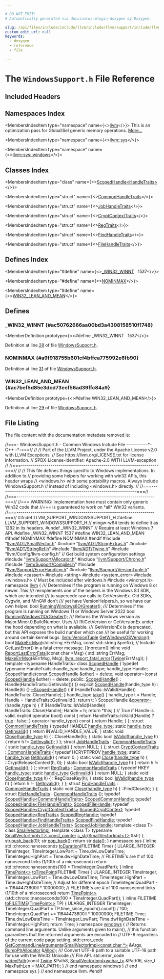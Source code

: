 ```yaml
---

# DO NOT EDIT!
# Automatically generated via docusaurus-plugin-doxygen by Doxygen.

slug: /api/files/include/include/llvm/include/llvm/support/include/llvm/support/windows/windowssupport-h
custom_edit_url: null
keywords:
  - doxygen
  - reference
  - file

---
```





# The `WindowsSupport.h` File Reference

<DoxygenPage pluginConfig={pluginConfig}>



## Included Headers

<IncludesList>
<IncludesListItem
  filePath="llvm/ADT/SmallVector.h"
  permalink="/docs/api/files/include/include/llvm/include/llvm/adt/smallvector-h"
  isLocal="true" />
<IncludesListItem
  filePath="llvm/ADT/StringExtras.h"
  permalink="/docs/api/files/include/include/llvm/include/llvm/adt/stringextras-h"
  isLocal="true" />
<IncludesListItem
  filePath="llvm/ADT/StringRef.h"
  permalink="/docs/api/files/include/include/llvm/include/llvm/adt/stringref-h"
  isLocal="true" />
<IncludesListItem
  filePath="llvm/ADT/Twine.h"
  permalink="/docs/api/files/include/include/llvm/include/llvm/adt/twine-h"
  isLocal="true" />
<IncludesListItem
  filePath="llvm/Config/llvm-config.h"
  permalink=""
  isLocal="true" />
<IncludesListItem
  filePath="llvm/Support/Allocator.h"
  permalink="/docs/api/files/include/include/llvm/include/llvm/support/allocator-h"
  isLocal="true" />
<IncludesListItem
  filePath="llvm/Support/Chrono.h"
  permalink="/docs/api/files/include/include/llvm/include/llvm/support/chrono-h"
  isLocal="true" />
<IncludesListItem
  filePath="llvm/Support/Compiler.h"
  permalink="/docs/api/files/include/include/llvm/include/llvm/support/compiler-h"
  isLocal="true" />
<IncludesListItem
  filePath="llvm/Support/ErrorHandling.h"
  permalink="/docs/api/files/include/include/llvm/include/llvm/support/errorhandling-h"
  isLocal="true" />
<IncludesListItem
  filePath="llvm/Support/VersionTuple.h"
  permalink="/docs/api/files/include/include/llvm/include/llvm/support/versiontuple-h"
  isLocal="true" />
<IncludesListItem
  filePath="cassert"
  permalink=""
  isLocal="false" />
<IncludesListItem
  filePath="string"
  permalink=""
  isLocal="false" />
<IncludesListItem
  filePath="system_error"
  permalink=""
  isLocal="false" />
<IncludesListItem
  filePath="windows.h"
  permalink=""
  isLocal="false" />
<IncludesListItem
  filePath="wincrypt.h"
  permalink=""
  isLocal="false" />
</IncludesList>

## Namespaces Index

<MembersIndex>

<MembersIndexItem
  type="namespace"
  name={<><a href="/docs/api/namespaces/llvm">llvm</a></>}>
This is an optimization pass for GlobalISel generic memory operations. <a href="/docs/api/namespaces/llvm/#details">More...</a>
</MembersIndexItem>

<MembersIndexItem
  type="namespace"
  name={<><a href="/docs/api/namespaces/llvm/sys">llvm::sys</a></>}>
</MembersIndexItem>

<MembersIndexItem
  type="namespace"
  name={<><a href="/docs/api/namespaces/llvm/sys/windows">llvm::sys::windows</a></>}>
</MembersIndexItem>

</MembersIndex>

## Classes Index

<MembersIndex>

<MembersIndexItem
  type="class"
  name={<><a href="/docs/api/classes/llvm/scopedhandle">ScopedHandle&lt;HandleTraits&gt;</a></>}>
</MembersIndexItem>

<MembersIndexItem
  type="struct"
  name={<><a href="/docs/api/structs/llvm/commonhandletraits">CommonHandleTraits</a></>}>
</MembersIndexItem>

<MembersIndexItem
  type="struct"
  name={<><a href="/docs/api/structs/llvm/jobhandletraits">JobHandleTraits</a></>}>
</MembersIndexItem>

<MembersIndexItem
  type="struct"
  name={<><a href="/docs/api/structs/llvm/cryptcontexttraits">CryptContextTraits</a></>}>
</MembersIndexItem>

<MembersIndexItem
  type="struct"
  name={<><a href="/docs/api/structs/llvm/regtraits">RegTraits</a></>}>
</MembersIndexItem>

<MembersIndexItem
  type="struct"
  name={<><a href="/docs/api/structs/llvm/findhandletraits">FindHandleTraits</a></>}>
</MembersIndexItem>

<MembersIndexItem
  type="struct"
  name={<><a href="/docs/api/structs/llvm/filehandletraits">FileHandleTraits</a></>}>
</MembersIndexItem>

</MembersIndex>

## Defines Index

<MembersIndex>

<MembersIndexItem
  type="#define"
  name={<><a href="#ac50762666aa00bd3a4308158510f1748">&#95;WIN32&#95;WINNT</a>&nbsp;&nbsp;&nbsp;1537</>}>
</MembersIndexItem>

<MembersIndexItem
  type="#define"
  name={<><a href="#a9f918755b601cf4bffca775992e6fb90">NOMINMAX</a></>}>
</MembersIndexItem>

<MembersIndexItem
  type="#define"
  name={<><a href="#ac7bef5d85e3dcd73eef56ad39ffc84a9">WIN32&#95;LEAN&#95;AND&#95;MEAN</a></>}>
</MembersIndexItem>

</MembersIndex>


<SectionDefinition>

## Defines

### &#95;WIN32&#95;WINNT {#ac50762666aa00bd3a4308158510f1748}

<MemberDefinition
  prototype={<>#define &#95;WIN32&#95;WINNT&nbsp;&nbsp;&nbsp;1537</>}>

Definition at line <a href="#l00028">28</a> of file <a href="/docs/api/files/include/include/llvm/include/llvm/support/include/llvm/support/windows/windowssupport-h">WindowsSupport.h</a>.
</MemberDefinition>

### NOMINMAX {#a9f918755b601cf4bffca775992e6fb90}

<MemberDefinition
  prototype="#define NOMINMAX">

Definition at line <a href="#l00031">31</a> of file <a href="/docs/api/files/include/include/llvm/include/llvm/support/include/llvm/support/windows/windowssupport-h">WindowsSupport.h</a>.
</MemberDefinition>

### WIN32&#95;LEAN&#95;AND&#95;MEAN {#ac7bef5d85e3dcd73eef56ad39ffc84a9}

<MemberDefinition
  prototype={<>#define WIN32&#95;LEAN&#95;AND&#95;MEAN</>}>

Definition at line <a href="#l00029">29</a> of file <a href="/docs/api/files/include/include/llvm/include/llvm/support/include/llvm/support/windows/windowssupport-h">WindowsSupport.h</a>.
</MemberDefinition>

</SectionDefinition>

## File Listing

The file content with the documentation metadata removed is:

<ProgramListing>

<Link id="l00001" /><CodeLine lineNumber="1"><span class="doxyHighlightComment">//===- WindowsSupport.h - Common Windows Include File -----------&#42;- C++ -&#42;-===//</span></CodeLine>
<Link id="l00002" /><CodeLine lineNumber="2"><span class="doxyHighlightComment">//</span></CodeLine>
<Link id="l00003" /><CodeLine lineNumber="3"><span class="doxyHighlightComment">// Part of the LLVM Project, under the Apache License v2.0 with LLVM Exceptions.</span></CodeLine>
<Link id="l00004" /><CodeLine lineNumber="4"><span class="doxyHighlightComment">// See https://llvm.org/LICENSE.txt for license information.</span></CodeLine>
<Link id="l00005" /><CodeLine lineNumber="5"><span class="doxyHighlightComment">// SPDX-License-Identifier: Apache-2.0 WITH LLVM-exception</span></CodeLine>
<Link id="l00006" /><CodeLine lineNumber="6"><span class="doxyHighlightComment">//</span></CodeLine>
<Link id="l00007" /><CodeLine lineNumber="7"><span class="doxyHighlightComment">//===----------------------------------------------------------------------===//</span></CodeLine>
<Link id="l00008" /><CodeLine lineNumber="8"><span class="doxyHighlightComment">//</span></CodeLine>
<Link id="l00009" /><CodeLine lineNumber="9"><span class="doxyHighlightComment">// This file defines things specific to Windows implementations.  In addition to</span></CodeLine>
<Link id="l00010" /><CodeLine lineNumber="10"><span class="doxyHighlightComment">// providing some helpers for working with win32 APIs, this header wraps</span></CodeLine>
<Link id="l00011" /><CodeLine lineNumber="11"><span class="doxyHighlightComment">// &lt;windows.h&gt; with some portability macros.  Always include WindowsSupport.h</span></CodeLine>
<Link id="l00012" /><CodeLine lineNumber="12"><span class="doxyHighlightComment">// instead of including &lt;windows.h&gt; directly.</span></CodeLine>
<Link id="l00013" /><CodeLine lineNumber="13"><span class="doxyHighlightComment">//</span></CodeLine>
<Link id="l00014" /><CodeLine lineNumber="14"><span class="doxyHighlightComment">//===----------------------------------------------------------------------===//</span></CodeLine>
<Link id="l00015" /><CodeLine lineNumber="15"></CodeLine>
<Link id="l00016" /><CodeLine lineNumber="16"><span class="doxyHighlightComment">//===----------------------------------------------------------------------===//</span></CodeLine>
<Link id="l00017" /><CodeLine lineNumber="17"><span class="doxyHighlightComment">//=== WARNING: Implementation here must contain only generic Win32 code that</span></CodeLine>
<Link id="l00018" /><CodeLine lineNumber="18"><span class="doxyHighlightComment">//===          is guaranteed to work on &#42;all&#42; Win32 variants.</span></CodeLine>
<Link id="l00019" /><CodeLine lineNumber="19"><span class="doxyHighlightComment">//===----------------------------------------------------------------------===//</span></CodeLine>
<Link id="l00020" /><CodeLine lineNumber="20"></CodeLine>
<Link id="l00021" /><CodeLine lineNumber="21"><span class="doxyHighlightPreprocessor">#ifndef LLVM&#95;SUPPORT&#95;WINDOWSSUPPORT&#95;H</span></CodeLine>
<Link id="l00022" /><CodeLine lineNumber="22"><span class="doxyHighlightPreprocessor">#define LLVM&#95;SUPPORT&#95;WINDOWSSUPPORT&#95;H</span></CodeLine>
<Link id="l00023" /><CodeLine lineNumber="23"></CodeLine>
<Link id="l00024" /><CodeLine lineNumber="24"><span class="doxyHighlightComment">// mingw-w64 tends to define it as 1282 in its headers.</span></CodeLine>
<Link id="l00025" /><CodeLine lineNumber="25"><span class="doxyHighlightPreprocessor">#undef &#95;WIN32&#95;WINNT</span></CodeLine>
<Link id="l00026" /><CodeLine lineNumber="26"></CodeLine>
<Link id="l00027" /><CodeLine lineNumber="27"><span class="doxyHighlightComment">// Require at least Windows 7 API.</span></CodeLine>
<Link id="l00028" /><CodeLine lineNumber="28" lineLink="#ac50762666aa00bd3a4308158510f1748"><span class="doxyHighlightPreprocessor">#define &#95;WIN32&#95;WINNT 1537</span></CodeLine>
<Link id="l00029" /><CodeLine lineNumber="29" lineLink="#ac7bef5d85e3dcd73eef56ad39ffc84a9"><span class="doxyHighlightPreprocessor">#define WIN32&#95;LEAN&#95;AND&#95;MEAN</span></CodeLine>
<Link id="l00030" /><CodeLine lineNumber="30"><span class="doxyHighlightPreprocessor">#ifndef NOMINMAX</span></CodeLine>
<Link id="l00031" /><CodeLine lineNumber="31" lineLink="#a9f918755b601cf4bffca775992e6fb90"><span class="doxyHighlightPreprocessor">#define NOMINMAX</span></CodeLine>
<Link id="l00032" /><CodeLine lineNumber="32"><span class="doxyHighlightPreprocessor">#endif</span></CodeLine>
<Link id="l00033" /><CodeLine lineNumber="33"></CodeLine>
<Link id="l00034" /><CodeLine lineNumber="34"><span class="doxyHighlightPreprocessor">#include &quot;<a href="/docs/api/files/include/include/llvm/include/llvm/adt/smallvector-h">llvm/ADT/SmallVector.h</a>&quot;</span></CodeLine>
<Link id="l00035" /><CodeLine lineNumber="35"><span class="doxyHighlightPreprocessor">#include &quot;<a href="/docs/api/files/include/include/llvm/include/llvm/adt/stringextras-h">llvm/ADT/StringExtras.h</a>&quot;</span></CodeLine>
<Link id="l00036" /><CodeLine lineNumber="36"><span class="doxyHighlightPreprocessor">#include &quot;<a href="/docs/api/files/include/include/llvm/include/llvm/adt/stringref-h">llvm/ADT/StringRef.h</a>&quot;</span></CodeLine>
<Link id="l00037" /><CodeLine lineNumber="37"><span class="doxyHighlightPreprocessor">#include &quot;<a href="/docs/api/files/include/include/llvm/include/llvm/adt/twine-h">llvm/ADT/Twine.h</a>&quot;</span></CodeLine>
<Link id="l00038" /><CodeLine lineNumber="38"><span class="doxyHighlightPreprocessor">#include &quot;llvm/Config/llvm-config.h&quot;</span><span class="doxyHighlight"> </span><span class="doxyHighlightComment">// Get build system configuration settings</span></CodeLine>
<Link id="l00039" /><CodeLine lineNumber="39"><span class="doxyHighlightPreprocessor">#include &quot;<a href="/docs/api/files/include/include/llvm/include/llvm/support/allocator-h">llvm/Support/Allocator.h</a>&quot;</span></CodeLine>
<Link id="l00040" /><CodeLine lineNumber="40"><span class="doxyHighlightPreprocessor">#include &quot;<a href="/docs/api/files/include/include/llvm/include/llvm/support/chrono-h">llvm/Support/Chrono.h</a>&quot;</span></CodeLine>
<Link id="l00041" /><CodeLine lineNumber="41"><span class="doxyHighlightPreprocessor">#include &quot;<a href="/docs/api/files/include/include/llvm/include/llvm/support/compiler-h">llvm/Support/Compiler.h</a>&quot;</span></CodeLine>
<Link id="l00042" /><CodeLine lineNumber="42"><span class="doxyHighlightPreprocessor">#include &quot;<a href="/docs/api/files/include/include/llvm/include/llvm/support/errorhandling-h">llvm/Support/ErrorHandling.h</a>&quot;</span></CodeLine>
<Link id="l00043" /><CodeLine lineNumber="43"><span class="doxyHighlightPreprocessor">#include &quot;<a href="/docs/api/files/include/include/llvm/include/llvm/support/versiontuple-h">llvm/Support/VersionTuple.h</a>&quot;</span></CodeLine>
<Link id="l00044" /><CodeLine lineNumber="44"><span class="doxyHighlightPreprocessor">#include &lt;cassert&gt;</span></CodeLine>
<Link id="l00045" /><CodeLine lineNumber="45"><span class="doxyHighlightPreprocessor">#include &lt;string&gt;</span></CodeLine>
<Link id="l00046" /><CodeLine lineNumber="46"><span class="doxyHighlightPreprocessor">#include &lt;system&#95;error&gt;</span></CodeLine>
<Link id="l00047" /><CodeLine lineNumber="47"><span class="doxyHighlightPreprocessor">#include &lt;windows.h&gt;</span></CodeLine>
<Link id="l00048" /><CodeLine lineNumber="48"></CodeLine>
<Link id="l00049" /><CodeLine lineNumber="49"><span class="doxyHighlightComment">// Must be included after windows.h</span></CodeLine>
<Link id="l00050" /><CodeLine lineNumber="50"><span class="doxyHighlightPreprocessor">#include &lt;wincrypt.h&gt;</span></CodeLine>
<Link id="l00051" /><CodeLine lineNumber="51"></CodeLine>
<Link id="l00052" /><CodeLine lineNumber="52"><span class="doxyHighlightKeyword">namespace </span><span class="doxyHighlight"><a href="/docs/api/namespaces/llvm">llvm</a> &#123;</span></CodeLine>
<Link id="l00053" /><CodeLine lineNumber="53"></CodeLine>
<Link id="l00054" /><CodeLine lineNumber="54"><span class="doxyHighlightComment">/// Determines if the program is running on Windows 8 or newer. This</span></CodeLine>
<Link id="l00055" /><CodeLine lineNumber="55"><span class="doxyHighlightComment">/// reimplements one of the helpers in the Windows 8.1 SDK, which are intended</span></CodeLine>
<Link id="l00056" /><CodeLine lineNumber="56"><span class="doxyHighlightComment">/// to supercede raw calls to GetVersionEx. Old SDKs, Cygwin, and MinGW don&#39;t</span></CodeLine>
<Link id="l00057" /><CodeLine lineNumber="57"><span class="doxyHighlightComment">/// yet have VersionHelpers.h, so we have our own helper.</span></CodeLine>
<Link id="l00058" /><CodeLine lineNumber="58" lineLink="/docs/api/namespaces/llvm/#a4f3fc1a66987556fb546005b956435c4"><span class="doxyHighlightKeywordType">bool</span><span class="doxyHighlight"> <a href="/docs/api/namespaces/llvm/#a4f3fc1a66987556fb546005b956435c4">RunningWindows8OrGreater</a>();</span></CodeLine>
<Link id="l00059" /><CodeLine lineNumber="59"></CodeLine>
<Link id="l00060" /><CodeLine lineNumber="60"><span class="doxyHighlightComment">/// Determines if the program is running on Windows 11 or Windows Server 2022</span></CodeLine>
<Link id="l00061" /><CodeLine lineNumber="61" lineLink="/docs/api/namespaces/llvm/#ab3abb890c185b173d92b30cf96983dd5"><span class="doxyHighlightKeywordType">bool</span><span class="doxyHighlight"> <a href="/docs/api/namespaces/llvm/#ab3abb890c185b173d92b30cf96983dd5">RunningWindows11OrGreater</a>();</span></CodeLine>
<Link id="l00062" /><CodeLine lineNumber="62"></CodeLine>
<Link id="l00063" /><CodeLine lineNumber="63"><span class="doxyHighlightComment">/// Returns the Windows version as Major.Minor.0.BuildNumber. Uses</span></CodeLine>
<Link id="l00064" /><CodeLine lineNumber="64"><span class="doxyHighlightComment">/// RtlGetVersion or GetVersionEx under the hood depending on what is available.</span></CodeLine>
<Link id="l00065" /><CodeLine lineNumber="65"><span class="doxyHighlightComment">/// GetVersionEx is deprecated, but this API exposes the build number which can</span></CodeLine>
<Link id="l00066" /><CodeLine lineNumber="66"><span class="doxyHighlightComment">/// be useful for working around certain kernel bugs.</span></CodeLine>
<Link id="l00067" /><CodeLine lineNumber="67" lineLink="/docs/api/namespaces/llvm/#a2b4f2644b66fc279948d319c51696afd"><span class="doxyHighlight"><a href="/docs/api/classes/llvm/versiontuple">llvm::VersionTuple</a> <a href="/docs/api/namespaces/llvm/#a2b4f2644b66fc279948d319c51696afd">GetWindowsOSVersion</a>();</span></CodeLine>
<Link id="l00068" /><CodeLine lineNumber="68"></CodeLine>
<Link id="l00069" /><CodeLine lineNumber="69" lineLink="/docs/api/namespaces/llvm/#a737f46882195837060ea24b51019969d"><span class="doxyHighlightKeywordType">bool</span><span class="doxyHighlight"> <a href="/docs/api/namespaces/llvm/#a737f46882195837060ea24b51019969d">MakeErrMsg</a>(std::string &#42;ErrMsg, </span><span class="doxyHighlightKeyword">const</span><span class="doxyHighlight"> std::string &amp;prefix);</span></CodeLine>
<Link id="l00070" /><CodeLine lineNumber="70"></CodeLine>
<Link id="l00071" /><CodeLine lineNumber="71"><span class="doxyHighlightComment">// Include GetLastError() in a fatal error message.</span></CodeLine>
<Link id="l00072" /><CodeLine lineNumber="72" lineLink="/docs/api/namespaces/llvm/#a1596a52acbeafe1bba5bbef7f2c8abe3"><span class="doxyHighlight">&#91;&#91;noreturn&#93;&#93; </span><span class="doxyHighlightKeyword">inline</span><span class="doxyHighlight"> </span><span class="doxyHighlightKeywordType">void</span><span class="doxyHighlight"> <a href="/docs/api/namespaces/llvm/#a1596a52acbeafe1bba5bbef7f2c8abe3">ReportLastErrorFatal</a>(</span><span class="doxyHighlightKeyword">const</span><span class="doxyHighlight"> </span><span class="doxyHighlightKeywordType">char</span><span class="doxyHighlight"> &#42;Msg) &#123;</span></CodeLine>
<Link id="l00073" /><CodeLine lineNumber="73"><span class="doxyHighlight">  std::string ErrMsg;</span></CodeLine>
<Link id="l00074" /><CodeLine lineNumber="74"><span class="doxyHighlight">  <a href="/docs/api/namespaces/llvm/#a737f46882195837060ea24b51019969d">MakeErrMsg</a>(&amp;ErrMsg, Msg);</span></CodeLine>
<Link id="l00075" /><CodeLine lineNumber="75"><span class="doxyHighlight">  <a href="/docs/api/namespaces/llvm/#a7f2a3d4dcfee70225988aec53ff1e173">llvm::report&#95;fatal&#95;error</a>(<a href="/docs/api/classes/llvm/twine">Twine</a>(ErrMsg));</span></CodeLine>
<Link id="l00076" /><CodeLine lineNumber="76"><span class="doxyHighlight">&#125;</span></CodeLine>
<Link id="l00077" /><CodeLine lineNumber="77"></CodeLine>
<Link id="l00078" /><CodeLine lineNumber="78"><span class="doxyHighlightKeyword">template</span><span class="doxyHighlight"> &lt;</span><span class="doxyHighlightKeyword">typename</span><span class="doxyHighlight"> HandleTraits&gt;</span></CodeLine>
<Link id="l00079" /><CodeLine lineNumber="79" lineLink="/docs/api/classes/llvm/scopedhandle"><span class="doxyHighlightKeyword">class </span><span class="doxyHighlight"><a href="/docs/api/classes/llvm/scopedhandle/#a3766e9bab7c6d4010171e8ff13e4a8bb">ScopedHandle</a> &#123;</span></CodeLine>
<Link id="l00080" /><CodeLine lineNumber="80"><span class="doxyHighlight">  </span><span class="doxyHighlightKeyword">typedef</span><span class="doxyHighlight"> </span><span class="doxyHighlightKeyword">typename</span><span class="doxyHighlight"> HandleTraits::handle&#95;type handle&#95;type;</span></CodeLine>
<Link id="l00081" /><CodeLine lineNumber="81"><span class="doxyHighlight">  handle&#95;type Handle;</span></CodeLine>
<Link id="l00082" /><CodeLine lineNumber="82"></CodeLine>
<Link id="l00083" /><CodeLine lineNumber="83"><span class="doxyHighlight">  <a href="/docs/api/classes/llvm/scopedhandle/#a3766e9bab7c6d4010171e8ff13e4a8bb">ScopedHandle</a>(</span><span class="doxyHighlightKeyword">const</span><span class="doxyHighlight"> <a href="/docs/api/classes/llvm/scopedhandle/#a3766e9bab7c6d4010171e8ff13e4a8bb">ScopedHandle</a> &amp;other) = </span><span class="doxyHighlightKeyword">delete</span><span class="doxyHighlight">;</span></CodeLine>
<Link id="l00084" /><CodeLine lineNumber="84"><span class="doxyHighlight">  </span><span class="doxyHighlightKeywordType">void</span><span class="doxyHighlight"> operator=(</span><span class="doxyHighlightKeyword">const</span><span class="doxyHighlight"> <a href="/docs/api/classes/llvm/scopedhandle/#a3766e9bab7c6d4010171e8ff13e4a8bb">ScopedHandle</a> &amp;other) = </span><span class="doxyHighlightKeyword">delete</span><span class="doxyHighlight">;</span></CodeLine>
<Link id="l00085" /><CodeLine lineNumber="85"><span class="doxyHighlightKeyword">public</span><span class="doxyHighlight">:</span></CodeLine>
<Link id="l00086" /><CodeLine lineNumber="86" lineLink="/docs/api/classes/llvm/scopedhandle/#a3766e9bab7c6d4010171e8ff13e4a8bb"><span class="doxyHighlight">  <a href="/docs/api/classes/llvm/scopedhandle/#a3766e9bab7c6d4010171e8ff13e4a8bb">ScopedHandle</a>()</span></CodeLine>
<Link id="l00087" /><CodeLine lineNumber="87"><span class="doxyHighlight">    : Handle(HandleTraits::GetInvalid()) &#123;&#125;</span></CodeLine>
<Link id="l00088" /><CodeLine lineNumber="88"></CodeLine>
<Link id="l00089" /><CodeLine lineNumber="89" lineLink="/docs/api/classes/llvm/scopedhandle/#abfb3565fefed82cdf6b7e6667ddc1620"><span class="doxyHighlight">  </span><span class="doxyHighlightKeyword">explicit</span><span class="doxyHighlight"> <a href="/docs/api/classes/llvm/scopedhandle/#abfb3565fefed82cdf6b7e6667ddc1620">ScopedHandle</a>(handle&#95;type h)</span></CodeLine>
<Link id="l00090" /><CodeLine lineNumber="90"><span class="doxyHighlight">    : Handle(h) &#123;&#125;</span></CodeLine>
<Link id="l00091" /><CodeLine lineNumber="91"></CodeLine>
<Link id="l00092" /><CodeLine lineNumber="92" lineLink="/docs/api/classes/llvm/scopedhandle/#a354eb2e285858777dc4bce0698418199"><span class="doxyHighlight">  <a href="/docs/api/classes/llvm/scopedhandle/#a354eb2e285858777dc4bce0698418199">~ScopedHandle</a>() &#123;</span></CodeLine>
<Link id="l00093" /><CodeLine lineNumber="93"><span class="doxyHighlight">    </span><span class="doxyHighlightKeywordFlow">if</span><span class="doxyHighlight"> (HandleTraits::IsValid(Handle))</span></CodeLine>
<Link id="l00094" /><CodeLine lineNumber="94"><span class="doxyHighlight">      HandleTraits::Close(Handle);</span></CodeLine>
<Link id="l00095" /><CodeLine lineNumber="95"><span class="doxyHighlight">  &#125;</span></CodeLine>
<Link id="l00096" /><CodeLine lineNumber="96"></CodeLine>
<Link id="l00097" /><CodeLine lineNumber="97" lineLink="/docs/api/classes/llvm/scopedhandle/#af889b34e7fb8d2bbc4d704cb205213f2"><span class="doxyHighlight">  handle&#95;type <a href="/docs/api/classes/llvm/scopedhandle/#af889b34e7fb8d2bbc4d704cb205213f2">take</a>() &#123;</span></CodeLine>
<Link id="l00098" /><CodeLine lineNumber="98"><span class="doxyHighlight">    handle&#95;type t = Handle;</span></CodeLine>
<Link id="l00099" /><CodeLine lineNumber="99"><span class="doxyHighlight">    Handle = HandleTraits::GetInvalid();</span></CodeLine>
<Link id="l00100" /><CodeLine lineNumber="100"><span class="doxyHighlight">    </span><span class="doxyHighlightKeywordFlow">return</span><span class="doxyHighlight"> t;</span></CodeLine>
<Link id="l00101" /><CodeLine lineNumber="101"><span class="doxyHighlight">  &#125;</span></CodeLine>
<Link id="l00102" /><CodeLine lineNumber="102"></CodeLine>
<Link id="l00103" /><CodeLine lineNumber="103" lineLink="/docs/api/classes/llvm/scopedhandle/#abfbc2bd42cd295bc6eae4e3272855c1d"><span class="doxyHighlight">  ScopedHandle &amp;<a href="/docs/api/classes/llvm/scopedhandle/#abfbc2bd42cd295bc6eae4e3272855c1d">operator=</a>(handle&#95;type h) &#123;</span></CodeLine>
<Link id="l00104" /><CodeLine lineNumber="104"><span class="doxyHighlight">    </span><span class="doxyHighlightKeywordFlow">if</span><span class="doxyHighlight"> (HandleTraits::IsValid(Handle))</span></CodeLine>
<Link id="l00105" /><CodeLine lineNumber="105"><span class="doxyHighlight">      HandleTraits::Close(Handle);</span></CodeLine>
<Link id="l00106" /><CodeLine lineNumber="106"><span class="doxyHighlight">    Handle = h;</span></CodeLine>
<Link id="l00107" /><CodeLine lineNumber="107"><span class="doxyHighlight">    </span><span class="doxyHighlightKeywordFlow">return</span><span class="doxyHighlight"> &#42;</span><span class="doxyHighlightKeyword">this</span><span class="doxyHighlight">;</span></CodeLine>
<Link id="l00108" /><CodeLine lineNumber="108"><span class="doxyHighlight">  &#125;</span></CodeLine>
<Link id="l00109" /><CodeLine lineNumber="109"></CodeLine>
<Link id="l00110" /><CodeLine lineNumber="110"><span class="doxyHighlight">  </span><span class="doxyHighlightComment">// True if Handle is valid.</span></CodeLine>
<Link id="l00111" /><CodeLine lineNumber="111" lineLink="/docs/api/classes/llvm/scopedhandle/#af632db7ffc4f4fb87308982c72bfd972"><span class="doxyHighlight">  </span><span class="doxyHighlightKeyword">explicit</span><span class="doxyHighlight"> </span><span class="doxyHighlightKeyword">operator</span><span class="doxyHighlight"> bool()</span><span class="doxyHighlightKeyword"> const </span><span class="doxyHighlight">&#123;</span></CodeLine>
<Link id="l00112" /><CodeLine lineNumber="112"><span class="doxyHighlight">    </span><span class="doxyHighlightKeywordFlow">return</span><span class="doxyHighlight"> HandleTraits::IsValid(Handle) ? <a href="/docs/api/files/lib/lib/analysis/basicaliasanalysis-cpp/#af6d5cafbdfc5313e65d990120021a3ec">true</a> : </span><span class="doxyHighlightKeyword">false</span><span class="doxyHighlight">;</span></CodeLine>
<Link id="l00113" /><CodeLine lineNumber="113"><span class="doxyHighlight">  &#125;</span></CodeLine>
<Link id="l00114" /><CodeLine lineNumber="114"></CodeLine>
<Link id="l00115" /><CodeLine lineNumber="115" lineLink="/docs/api/classes/llvm/scopedhandle/#a4e866a6c16f27729d4239e85f59e0594"><span class="doxyHighlight">  </span><span class="doxyHighlightKeyword">operator</span><span class="doxyHighlight"> handle&#95;type()</span><span class="doxyHighlightKeyword"> const </span><span class="doxyHighlight">&#123;</span></CodeLine>
<Link id="l00116" /><CodeLine lineNumber="116"><span class="doxyHighlight">    </span><span class="doxyHighlightKeywordFlow">return</span><span class="doxyHighlight"> Handle;</span></CodeLine>
<Link id="l00117" /><CodeLine lineNumber="117"><span class="doxyHighlight">  &#125;</span></CodeLine>
<Link id="l00118" /><CodeLine lineNumber="118"><span class="doxyHighlight">&#125;;</span></CodeLine>
<Link id="l00119" /><CodeLine lineNumber="119"></CodeLine>
<Link id="l00120" /><CodeLine lineNumber="120" lineLink="/docs/api/structs/llvm/commonhandletraits"><span class="doxyHighlightKeyword">struct </span><span class="doxyHighlight"><a href="/docs/api/structs/llvm/commonhandletraits">CommonHandleTraits</a> &#123;</span></CodeLine>
<Link id="l00121" /><CodeLine lineNumber="121" lineLink="/docs/api/structs/llvm/commonhandletraits/#af8c0bdbff5b77ce3038b7f5c4563ffaf"><span class="doxyHighlight">  </span><span class="doxyHighlightKeyword">typedef</span><span class="doxyHighlight"> HANDLE <a href="/docs/api/structs/llvm/commonhandletraits/#af8c0bdbff5b77ce3038b7f5c4563ffaf">handle&#95;type</a>;</span></CodeLine>
<Link id="l00122" /><CodeLine lineNumber="122"></CodeLine>
<Link id="l00123" /><CodeLine lineNumber="123" lineLink="/docs/api/structs/llvm/commonhandletraits/#a2402b585d2ebf53e32b66cc3c3dec8a4"><span class="doxyHighlight">  </span><span class="doxyHighlightKeyword">static</span><span class="doxyHighlight"> <a href="/docs/api/structs/llvm/commonhandletraits/#af8c0bdbff5b77ce3038b7f5c4563ffaf">handle&#95;type</a> <a href="/docs/api/structs/llvm/commonhandletraits/#a2402b585d2ebf53e32b66cc3c3dec8a4">GetInvalid</a>() &#123;</span></CodeLine>
<Link id="l00124" /><CodeLine lineNumber="124"><span class="doxyHighlight">    </span><span class="doxyHighlightKeywordFlow">return</span><span class="doxyHighlight"> INVALID&#95;HANDLE&#95;VALUE;</span></CodeLine>
<Link id="l00125" /><CodeLine lineNumber="125"><span class="doxyHighlight">  &#125;</span></CodeLine>
<Link id="l00126" /><CodeLine lineNumber="126"></CodeLine>
<Link id="l00127" /><CodeLine lineNumber="127" lineLink="/docs/api/structs/llvm/commonhandletraits/#ab377cc33fb6ddeb8efe061c1d49e0351"><span class="doxyHighlight">  </span><span class="doxyHighlightKeyword">static</span><span class="doxyHighlight"> </span><span class="doxyHighlightKeywordType">void</span><span class="doxyHighlight"> <a href="/docs/api/structs/llvm/commonhandletraits/#ab377cc33fb6ddeb8efe061c1d49e0351">Close</a>(<a href="/docs/api/structs/llvm/commonhandletraits/#af8c0bdbff5b77ce3038b7f5c4563ffaf">handle&#95;type</a> h) &#123;</span></CodeLine>
<Link id="l00128" /><CodeLine lineNumber="128"><span class="doxyHighlight">    ::CloseHandle(h);</span></CodeLine>
<Link id="l00129" /><CodeLine lineNumber="129"><span class="doxyHighlight">  &#125;</span></CodeLine>
<Link id="l00130" /><CodeLine lineNumber="130"></CodeLine>
<Link id="l00131" /><CodeLine lineNumber="131" lineLink="/docs/api/structs/llvm/commonhandletraits/#add256a669c2e6493ae671e887827275d"><span class="doxyHighlight">  </span><span class="doxyHighlightKeyword">static</span><span class="doxyHighlight"> </span><span class="doxyHighlightKeywordType">bool</span><span class="doxyHighlight"> <a href="/docs/api/structs/llvm/commonhandletraits/#add256a669c2e6493ae671e887827275d">IsValid</a>(<a href="/docs/api/structs/llvm/commonhandletraits/#af8c0bdbff5b77ce3038b7f5c4563ffaf">handle&#95;type</a> h) &#123;</span></CodeLine>
<Link id="l00132" /><CodeLine lineNumber="132"><span class="doxyHighlight">    </span><span class="doxyHighlightKeywordFlow">return</span><span class="doxyHighlight"> h != <a href="/docs/api/structs/llvm/commonhandletraits/#a2402b585d2ebf53e32b66cc3c3dec8a4">GetInvalid</a>();</span></CodeLine>
<Link id="l00133" /><CodeLine lineNumber="133"><span class="doxyHighlight">  &#125;</span></CodeLine>
<Link id="l00134" /><CodeLine lineNumber="134"><span class="doxyHighlight">&#125;;</span></CodeLine>
<Link id="l00135" /><CodeLine lineNumber="135"></CodeLine>
<Link id="l00136" /><CodeLine lineNumber="136" lineLink="/docs/api/structs/llvm/jobhandletraits"><span class="doxyHighlightKeyword">struct </span><span class="doxyHighlight"><a href="/docs/api/structs/llvm/jobhandletraits">JobHandleTraits</a> : <a href="/docs/api/structs/llvm/commonhandletraits">CommonHandleTraits</a> &#123;</span></CodeLine>
<Link id="l00137" /><CodeLine lineNumber="137" lineLink="/docs/api/structs/llvm/jobhandletraits/#a67f38000855945682b593c5c2aafa207"><span class="doxyHighlight">  </span><span class="doxyHighlightKeyword">static</span><span class="doxyHighlight"> <a href="/docs/api/structs/llvm/commonhandletraits/#af8c0bdbff5b77ce3038b7f5c4563ffaf">handle&#95;type</a> <a href="/docs/api/structs/llvm/jobhandletraits/#a67f38000855945682b593c5c2aafa207">GetInvalid</a>() &#123;</span></CodeLine>
<Link id="l00138" /><CodeLine lineNumber="138"><span class="doxyHighlight">    </span><span class="doxyHighlightKeywordFlow">return</span><span class="doxyHighlight"> NULL;</span></CodeLine>
<Link id="l00139" /><CodeLine lineNumber="139"><span class="doxyHighlight">  &#125;</span></CodeLine>
<Link id="l00140" /><CodeLine lineNumber="140"><span class="doxyHighlight">&#125;;</span></CodeLine>
<Link id="l00141" /><CodeLine lineNumber="141"></CodeLine>
<Link id="l00142" /><CodeLine lineNumber="142" lineLink="/docs/api/structs/llvm/cryptcontexttraits"><span class="doxyHighlightKeyword">struct </span><span class="doxyHighlight"><a href="/docs/api/structs/llvm/cryptcontexttraits">CryptContextTraits</a> : <a href="/docs/api/structs/llvm/commonhandletraits">CommonHandleTraits</a> &#123;</span></CodeLine>
<Link id="l00143" /><CodeLine lineNumber="143" lineLink="/docs/api/structs/llvm/cryptcontexttraits/#a088fd353cbd6395400ec4851a1943a70"><span class="doxyHighlight">  </span><span class="doxyHighlightKeyword">typedef</span><span class="doxyHighlight"> HCRYPTPROV <a href="/docs/api/structs/llvm/cryptcontexttraits/#a088fd353cbd6395400ec4851a1943a70">handle&#95;type</a>;</span></CodeLine>
<Link id="l00144" /><CodeLine lineNumber="144"></CodeLine>
<Link id="l00145" /><CodeLine lineNumber="145" lineLink="/docs/api/structs/llvm/cryptcontexttraits/#a7e1a2f9c9d821742e995256d1a009ad5"><span class="doxyHighlight">  </span><span class="doxyHighlightKeyword">static</span><span class="doxyHighlight"> <a href="/docs/api/structs/llvm/cryptcontexttraits/#a088fd353cbd6395400ec4851a1943a70">handle&#95;type</a> <a href="/docs/api/structs/llvm/cryptcontexttraits/#a7e1a2f9c9d821742e995256d1a009ad5">GetInvalid</a>() &#123;</span></CodeLine>
<Link id="l00146" /><CodeLine lineNumber="146"><span class="doxyHighlight">    </span><span class="doxyHighlightKeywordFlow">return</span><span class="doxyHighlight"> 0;</span></CodeLine>
<Link id="l00147" /><CodeLine lineNumber="147"><span class="doxyHighlight">  &#125;</span></CodeLine>
<Link id="l00148" /><CodeLine lineNumber="148"></CodeLine>
<Link id="l00149" /><CodeLine lineNumber="149" lineLink="/docs/api/structs/llvm/cryptcontexttraits/#a1d21c557faa9f1e1ca7e3afef76a11ea"><span class="doxyHighlight">  </span><span class="doxyHighlightKeyword">static</span><span class="doxyHighlight"> </span><span class="doxyHighlightKeywordType">void</span><span class="doxyHighlight"> <a href="/docs/api/structs/llvm/cryptcontexttraits/#a1d21c557faa9f1e1ca7e3afef76a11ea">Close</a>(<a href="/docs/api/structs/llvm/cryptcontexttraits/#a088fd353cbd6395400ec4851a1943a70">handle&#95;type</a> h) &#123;</span></CodeLine>
<Link id="l00150" /><CodeLine lineNumber="150"><span class="doxyHighlight">    ::CryptReleaseContext(h, 0);</span></CodeLine>
<Link id="l00151" /><CodeLine lineNumber="151"><span class="doxyHighlight">  &#125;</span></CodeLine>
<Link id="l00152" /><CodeLine lineNumber="152"></CodeLine>
<Link id="l00153" /><CodeLine lineNumber="153" lineLink="/docs/api/structs/llvm/cryptcontexttraits/#abccd95061346fc7770735072f559da88"><span class="doxyHighlight">  </span><span class="doxyHighlightKeyword">static</span><span class="doxyHighlight"> </span><span class="doxyHighlightKeywordType">bool</span><span class="doxyHighlight"> <a href="/docs/api/structs/llvm/cryptcontexttraits/#abccd95061346fc7770735072f559da88">IsValid</a>(<a href="/docs/api/structs/llvm/cryptcontexttraits/#a088fd353cbd6395400ec4851a1943a70">handle&#95;type</a> h) &#123;</span></CodeLine>
<Link id="l00154" /><CodeLine lineNumber="154"><span class="doxyHighlight">    </span><span class="doxyHighlightKeywordFlow">return</span><span class="doxyHighlight"> h != <a href="/docs/api/structs/llvm/cryptcontexttraits/#a7e1a2f9c9d821742e995256d1a009ad5">GetInvalid</a>();</span></CodeLine>
<Link id="l00155" /><CodeLine lineNumber="155"><span class="doxyHighlight">  &#125;</span></CodeLine>
<Link id="l00156" /><CodeLine lineNumber="156"><span class="doxyHighlight">&#125;;</span></CodeLine>
<Link id="l00157" /><CodeLine lineNumber="157"></CodeLine>
<Link id="l00158" /><CodeLine lineNumber="158" lineLink="/docs/api/structs/llvm/regtraits"><span class="doxyHighlightKeyword">struct </span><span class="doxyHighlight"><a href="/docs/api/structs/llvm/regtraits">RegTraits</a> : <a href="/docs/api/structs/llvm/commonhandletraits">CommonHandleTraits</a> &#123;</span></CodeLine>
<Link id="l00159" /><CodeLine lineNumber="159" lineLink="/docs/api/structs/llvm/regtraits/#abde06affde0ff07de5142c0cfcc269e5"><span class="doxyHighlight">  </span><span class="doxyHighlightKeyword">typedef</span><span class="doxyHighlight"> HKEY <a href="/docs/api/structs/llvm/regtraits/#abde06affde0ff07de5142c0cfcc269e5">handle&#95;type</a>;</span></CodeLine>
<Link id="l00160" /><CodeLine lineNumber="160"></CodeLine>
<Link id="l00161" /><CodeLine lineNumber="161" lineLink="/docs/api/structs/llvm/regtraits/#a7f4e38fe2fcf8cb59eefdefb93d17f44"><span class="doxyHighlight">  </span><span class="doxyHighlightKeyword">static</span><span class="doxyHighlight"> <a href="/docs/api/structs/llvm/regtraits/#abde06affde0ff07de5142c0cfcc269e5">handle&#95;type</a> <a href="/docs/api/structs/llvm/regtraits/#a7f4e38fe2fcf8cb59eefdefb93d17f44">GetInvalid</a>() &#123;</span></CodeLine>
<Link id="l00162" /><CodeLine lineNumber="162"><span class="doxyHighlight">    </span><span class="doxyHighlightKeywordFlow">return</span><span class="doxyHighlight"> NULL;</span></CodeLine>
<Link id="l00163" /><CodeLine lineNumber="163"><span class="doxyHighlight">  &#125;</span></CodeLine>
<Link id="l00164" /><CodeLine lineNumber="164"></CodeLine>
<Link id="l00165" /><CodeLine lineNumber="165" lineLink="/docs/api/structs/llvm/regtraits/#aeb19481ed8f8008468aea707c4717b4e"><span class="doxyHighlight">  </span><span class="doxyHighlightKeyword">static</span><span class="doxyHighlight"> </span><span class="doxyHighlightKeywordType">void</span><span class="doxyHighlight"> <a href="/docs/api/structs/llvm/regtraits/#aeb19481ed8f8008468aea707c4717b4e">Close</a>(<a href="/docs/api/structs/llvm/regtraits/#abde06affde0ff07de5142c0cfcc269e5">handle&#95;type</a> h) &#123;</span></CodeLine>
<Link id="l00166" /><CodeLine lineNumber="166"><span class="doxyHighlight">    ::RegCloseKey(h);</span></CodeLine>
<Link id="l00167" /><CodeLine lineNumber="167"><span class="doxyHighlight">  &#125;</span></CodeLine>
<Link id="l00168" /><CodeLine lineNumber="168"></CodeLine>
<Link id="l00169" /><CodeLine lineNumber="169" lineLink="/docs/api/structs/llvm/regtraits/#abbde4af9dde550fc578f1faecc763d55"><span class="doxyHighlight">  </span><span class="doxyHighlightKeyword">static</span><span class="doxyHighlight"> </span><span class="doxyHighlightKeywordType">bool</span><span class="doxyHighlight"> <a href="/docs/api/structs/llvm/regtraits/#abbde4af9dde550fc578f1faecc763d55">IsValid</a>(<a href="/docs/api/structs/llvm/regtraits/#abde06affde0ff07de5142c0cfcc269e5">handle&#95;type</a> h) &#123;</span></CodeLine>
<Link id="l00170" /><CodeLine lineNumber="170"><span class="doxyHighlight">    </span><span class="doxyHighlightKeywordFlow">return</span><span class="doxyHighlight"> h != <a href="/docs/api/structs/llvm/regtraits/#a7f4e38fe2fcf8cb59eefdefb93d17f44">GetInvalid</a>();</span></CodeLine>
<Link id="l00171" /><CodeLine lineNumber="171"><span class="doxyHighlight">  &#125;</span></CodeLine>
<Link id="l00172" /><CodeLine lineNumber="172"><span class="doxyHighlight">&#125;;</span></CodeLine>
<Link id="l00173" /><CodeLine lineNumber="173"></CodeLine>
<Link id="l00174" /><CodeLine lineNumber="174" lineLink="/docs/api/structs/llvm/findhandletraits"><span class="doxyHighlightKeyword">struct </span><span class="doxyHighlight"><a href="/docs/api/structs/llvm/findhandletraits">FindHandleTraits</a> : <a href="/docs/api/structs/llvm/commonhandletraits">CommonHandleTraits</a> &#123;</span></CodeLine>
<Link id="l00175" /><CodeLine lineNumber="175" lineLink="/docs/api/structs/llvm/findhandletraits/#a869844077a6b5ee905511509a5cdce77"><span class="doxyHighlight">  </span><span class="doxyHighlightKeyword">static</span><span class="doxyHighlight"> </span><span class="doxyHighlightKeywordType">void</span><span class="doxyHighlight"> <a href="/docs/api/structs/llvm/findhandletraits/#a869844077a6b5ee905511509a5cdce77">Close</a>(<a href="/docs/api/structs/llvm/commonhandletraits/#af8c0bdbff5b77ce3038b7f5c4563ffaf">handle&#95;type</a> h) &#123;</span></CodeLine>
<Link id="l00176" /><CodeLine lineNumber="176"><span class="doxyHighlight">    ::FindClose(h);</span></CodeLine>
<Link id="l00177" /><CodeLine lineNumber="177"><span class="doxyHighlight">  &#125;</span></CodeLine>
<Link id="l00178" /><CodeLine lineNumber="178"><span class="doxyHighlight">&#125;;</span></CodeLine>
<Link id="l00179" /><CodeLine lineNumber="179"></CodeLine>
<Link id="l00180" /><CodeLine lineNumber="180" lineLink="/docs/api/structs/llvm/filehandletraits"><span class="doxyHighlightKeyword">struct </span><span class="doxyHighlight"><a href="/docs/api/structs/llvm/filehandletraits">FileHandleTraits</a> : <a href="/docs/api/structs/llvm/commonhandletraits">CommonHandleTraits</a> &#123;&#125;;</span></CodeLine>
<Link id="l00181" /><CodeLine lineNumber="181"></CodeLine>
<Link id="l00182" /><CodeLine lineNumber="182" lineLink="/docs/api/namespaces/llvm/#a1b31339301d33bf27bd0bdddeb289738"><span class="doxyHighlightKeyword">typedef</span><span class="doxyHighlight"> <a href="/docs/api/classes/llvm/scopedhandle">ScopedHandle&lt;CommonHandleTraits&gt;</a> <a href="/docs/api/namespaces/llvm/#a1b31339301d33bf27bd0bdddeb289738">ScopedCommonHandle</a>;</span></CodeLine>
<Link id="l00183" /><CodeLine lineNumber="183" lineLink="/docs/api/namespaces/llvm/#adf5242867dd29cea40821f567a72d688"><span class="doxyHighlightKeyword">typedef</span><span class="doxyHighlight"> <a href="/docs/api/classes/llvm/scopedhandle">ScopedHandle&lt;FileHandleTraits&gt;</a>   <a href="/docs/api/namespaces/llvm/#adf5242867dd29cea40821f567a72d688">ScopedFileHandle</a>;</span></CodeLine>
<Link id="l00184" /><CodeLine lineNumber="184" lineLink="/docs/api/namespaces/llvm/#a29f3def618306fccb8e036f936a67771"><span class="doxyHighlightKeyword">typedef</span><span class="doxyHighlight"> <a href="/docs/api/classes/llvm/scopedhandle">ScopedHandle&lt;CryptContextTraits&gt;</a> <a href="/docs/api/namespaces/llvm/#a29f3def618306fccb8e036f936a67771">ScopedCryptContext</a>;</span></CodeLine>
<Link id="l00185" /><CodeLine lineNumber="185" lineLink="/docs/api/namespaces/llvm/#aa7c9d8e330782ebd53b959199a7c29db"><span class="doxyHighlightKeyword">typedef</span><span class="doxyHighlight"> <a href="/docs/api/classes/llvm/scopedhandle">ScopedHandle&lt;RegTraits&gt;</a>          <a href="/docs/api/namespaces/llvm/#aa7c9d8e330782ebd53b959199a7c29db">ScopedRegHandle</a>;</span></CodeLine>
<Link id="l00186" /><CodeLine lineNumber="186" lineLink="/docs/api/namespaces/llvm/#a472b581a4008bc53ba56cb45fddcd6b6"><span class="doxyHighlightKeyword">typedef</span><span class="doxyHighlight"> <a href="/docs/api/classes/llvm/scopedhandle">ScopedHandle&lt;FindHandleTraits&gt;</a>   <a href="/docs/api/namespaces/llvm/#a472b581a4008bc53ba56cb45fddcd6b6">ScopedFindHandle</a>;</span></CodeLine>
<Link id="l00187" /><CodeLine lineNumber="187" lineLink="/docs/api/namespaces/llvm/#a52d5a456ff24b34840b071b305691f24"><span class="doxyHighlightKeyword">typedef</span><span class="doxyHighlight"> <a href="/docs/api/classes/llvm/scopedhandle">ScopedHandle&lt;JobHandleTraits&gt;</a>    <a href="/docs/api/namespaces/llvm/#a52d5a456ff24b34840b071b305691f24">ScopedJobHandle</a>;</span></CodeLine>
<Link id="l00188" /><CodeLine lineNumber="188"></CodeLine>
<Link id="l00189" /><CodeLine lineNumber="189"><span class="doxyHighlightKeyword">template</span><span class="doxyHighlight"> &lt;</span><span class="doxyHighlightKeyword">class</span><span class="doxyHighlight"> T&gt;</span></CodeLine>
<Link id="l00190" /><CodeLine lineNumber="190"><span class="doxyHighlightKeyword">class </span><span class="doxyHighlight"><a href="/docs/api/classes/llvm/smallvectorimpl">SmallVectorImpl</a>;</span></CodeLine>
<Link id="l00191" /><CodeLine lineNumber="191"></CodeLine>
<Link id="l00192" /><CodeLine lineNumber="192"><span class="doxyHighlightKeyword">template</span><span class="doxyHighlight"> &lt;</span><span class="doxyHighlightKeyword">class</span><span class="doxyHighlight"> T&gt;</span></CodeLine>
<Link id="l00193" /><CodeLine lineNumber="193"><span class="doxyHighlightKeyword">typename</span><span class="doxyHighlight"> <a href="/docs/api/classes/llvm/smallvectortemplatecommon/#a89a44a4d396c790185f90246d3c83532">SmallVectorImpl&lt;T&gt;::const&#95;pointer</a></span></CodeLine>
<Link id="l00194" /><CodeLine lineNumber="194" lineLink="/docs/api/namespaces/llvm/#a2e3d3da964f7eb14ef2eabf0c4a08ba5"><span class="doxyHighlight"><a href="/docs/api/namespaces/llvm/#a2e3d3da964f7eb14ef2eabf0c4a08ba5">c&#95;str</a>(<a href="/docs/api/classes/llvm/smallvectorimpl">SmallVectorImpl&lt;T&gt;</a> &amp;str) &#123;</span></CodeLine>
<Link id="l00195" /><CodeLine lineNumber="195"><span class="doxyHighlight">  str.<a href="/docs/api/classes/llvm/smallvectortemplatebase/#af42bfbc067df27c19ee2fc859df58799">push&#95;back</a>(0);</span></CodeLine>
<Link id="l00196" /><CodeLine lineNumber="196"><span class="doxyHighlight">  str.<a href="/docs/api/classes/llvm/smallvectortemplatebase/#ad97688dfe9cd802e2a0691cbe620218a">pop&#95;back</a>();</span></CodeLine>
<Link id="l00197" /><CodeLine lineNumber="197"><span class="doxyHighlight">  </span><span class="doxyHighlightKeywordFlow">return</span><span class="doxyHighlight"> str.<a href="/docs/api/classes/llvm/smallvectortemplatecommon/#a7b68be12c974b6b70bc86062f221a344">data</a>();</span></CodeLine>
<Link id="l00198" /><CodeLine lineNumber="198"><span class="doxyHighlight">&#125;</span></CodeLine>
<Link id="l00199" /><CodeLine lineNumber="199"></CodeLine>
<Link id="l00200" /><CodeLine lineNumber="200"><span class="doxyHighlightKeyword">namespace </span><span class="doxyHighlight">sys &#123;</span></CodeLine>
<Link id="l00201" /><CodeLine lineNumber="201"></CodeLine>
<Link id="l00202" /><CodeLine lineNumber="202" lineLink="/docs/api/namespaces/llvm/sys/#a1a420333641cfdaa22a032c78e92aa55"><span class="doxyHighlightKeyword">inline</span><span class="doxyHighlight"> std::chrono::nanoseconds <a href="/docs/api/namespaces/llvm/sys/#a1a420333641cfdaa22a032c78e92aa55">toDuration</a>(FILETIME Time) &#123;</span></CodeLine>
<Link id="l00203" /><CodeLine lineNumber="203"><span class="doxyHighlight">  ULARGE&#95;INTEGER TimeInteger;</span></CodeLine>
<Link id="l00204" /><CodeLine lineNumber="204"><span class="doxyHighlight">  TimeInteger.LowPart = Time.dwLowDateTime;</span></CodeLine>
<Link id="l00205" /><CodeLine lineNumber="205"><span class="doxyHighlight">  TimeInteger.HighPart = Time.dwHighDateTime;</span></CodeLine>
<Link id="l00206" /><CodeLine lineNumber="206"></CodeLine>
<Link id="l00207" /><CodeLine lineNumber="207"><span class="doxyHighlight">  </span><span class="doxyHighlightComment">// FILETIME&#39;s are # of 100 nanosecond ticks (1/10th of a microsecond)</span></CodeLine>
<Link id="l00208" /><CodeLine lineNumber="208"><span class="doxyHighlight">  </span><span class="doxyHighlightKeywordFlow">return</span><span class="doxyHighlight"> std::chrono::nanoseconds(100 &#42; TimeInteger.QuadPart);</span></CodeLine>
<Link id="l00209" /><CodeLine lineNumber="209"><span class="doxyHighlight">&#125;</span></CodeLine>
<Link id="l00210" /><CodeLine lineNumber="210"></CodeLine>
<Link id="l00211" /><CodeLine lineNumber="211" lineLink="/docs/api/namespaces/llvm/sys/#a84a00c87271f14ecf54ba237642f6174"><span class="doxyHighlightKeyword">inline</span><span class="doxyHighlight"> <a href="/docs/api/namespaces/llvm/sys/#a52f2c3fdd7f80c1991d8c7079489efff">TimePoint&lt;&gt;</a> <a href="/docs/api/namespaces/llvm/sys/#a7e0c6b3661b9c9f048aaef620463f1bc">toTimePoint</a>(FILETIME Time) &#123;</span></CodeLine>
<Link id="l00212" /><CodeLine lineNumber="212"><span class="doxyHighlight">  ULARGE&#95;INTEGER TimeInteger;</span></CodeLine>
<Link id="l00213" /><CodeLine lineNumber="213"><span class="doxyHighlight">  TimeInteger.LowPart = Time.dwLowDateTime;</span></CodeLine>
<Link id="l00214" /><CodeLine lineNumber="214"><span class="doxyHighlight">  TimeInteger.HighPart = Time.dwHighDateTime;</span></CodeLine>
<Link id="l00215" /><CodeLine lineNumber="215"></CodeLine>
<Link id="l00216" /><CodeLine lineNumber="216"><span class="doxyHighlight">  </span><span class="doxyHighlightComment">// Adjust for different epoch</span></CodeLine>
<Link id="l00217" /><CodeLine lineNumber="217"><span class="doxyHighlight">  TimeInteger.QuadPart -= 11644473600ll &#42; 10000000;</span></CodeLine>
<Link id="l00218" /><CodeLine lineNumber="218"></CodeLine>
<Link id="l00219" /><CodeLine lineNumber="219"><span class="doxyHighlight">  </span><span class="doxyHighlightComment">// FILETIME&#39;s are # of 100 nanosecond ticks (1/10th of a microsecond)</span></CodeLine>
<Link id="l00220" /><CodeLine lineNumber="220"><span class="doxyHighlight">  </span><span class="doxyHighlightKeywordFlow">return</span><span class="doxyHighlight"> <a href="/docs/api/namespaces/llvm/sys/#a52f2c3fdd7f80c1991d8c7079489efff">TimePoint&lt;&gt;</a>(std::chrono::nanoseconds(100 &#42; TimeInteger.QuadPart));</span></CodeLine>
<Link id="l00221" /><CodeLine lineNumber="221"><span class="doxyHighlight">&#125;</span></CodeLine>
<Link id="l00222" /><CodeLine lineNumber="222"></CodeLine>
<Link id="l00223" /><CodeLine lineNumber="223" lineLink="/docs/api/namespaces/llvm/sys/#a3923e2871fd70f698ac2ea4317346593"><span class="doxyHighlightKeyword">inline</span><span class="doxyHighlight"> FILETIME <a href="/docs/api/namespaces/llvm/sys/#a3923e2871fd70f698ac2ea4317346593">toFILETIME</a>(<a href="/docs/api/namespaces/llvm/sys/#a52f2c3fdd7f80c1991d8c7079489efff">TimePoint&lt;&gt;</a> TP) &#123;</span></CodeLine>
<Link id="l00224" /><CodeLine lineNumber="224"><span class="doxyHighlight">  ULARGE&#95;INTEGER TimeInteger;</span></CodeLine>
<Link id="l00225" /><CodeLine lineNumber="225"><span class="doxyHighlight">  TimeInteger.QuadPart = TP.time&#95;since&#95;epoch().count() / 100;</span></CodeLine>
<Link id="l00226" /><CodeLine lineNumber="226"><span class="doxyHighlight">  TimeInteger.QuadPart += 11644473600ll &#42; 10000000;</span></CodeLine>
<Link id="l00227" /><CodeLine lineNumber="227"></CodeLine>
<Link id="l00228" /><CodeLine lineNumber="228"><span class="doxyHighlight">  FILETIME Time;</span></CodeLine>
<Link id="l00229" /><CodeLine lineNumber="229"><span class="doxyHighlight">  Time.dwLowDateTime = TimeInteger.LowPart;</span></CodeLine>
<Link id="l00230" /><CodeLine lineNumber="230"><span class="doxyHighlight">  Time.dwHighDateTime = TimeInteger.HighPart;</span></CodeLine>
<Link id="l00231" /><CodeLine lineNumber="231"><span class="doxyHighlight">  </span><span class="doxyHighlightKeywordFlow">return</span><span class="doxyHighlight"> Time;</span></CodeLine>
<Link id="l00232" /><CodeLine lineNumber="232"><span class="doxyHighlight">&#125;</span></CodeLine>
<Link id="l00233" /><CodeLine lineNumber="233"></CodeLine>
<Link id="l00234" /><CodeLine lineNumber="234" lineLink="/docs/api/namespaces/llvm/sys/windows"><span class="doxyHighlightKeyword">namespace </span><span class="doxyHighlight"><a href="/docs/api/namespaces/llvm/sys/windows">windows</a> &#123;</span></CodeLine>
<Link id="l00235" /><CodeLine lineNumber="235"><span class="doxyHighlightComment">// Returns command line arguments. Unlike arguments given to main(),</span></CodeLine>
<Link id="l00236" /><CodeLine lineNumber="236"><span class="doxyHighlightComment">// this function guarantees that the returned arguments are encoded in</span></CodeLine>
<Link id="l00237" /><CodeLine lineNumber="237"><span class="doxyHighlightComment">// UTF-8 regardless of the current code page setting.</span></CodeLine>
<Link id="l00238" /><CodeLine lineNumber="238" lineLink="/docs/api/namespaces/llvm/sys/windows/#a4bf9f1ed9330c6ba76802ed4c06750fd"><span class="doxyHighlight">std::error&#95;code <a href="/docs/api/namespaces/llvm/sys/windows/#a4bf9f1ed9330c6ba76802ed4c06750fd">GetCommandLineArguments</a>(<a href="/docs/api/classes/llvm/smallvectorimpl">SmallVectorImpl&lt;const char &#42;&gt;</a> &amp;Args,</span></CodeLine>
<Link id="l00239" /><CodeLine lineNumber="239"><span class="doxyHighlight">                                        <a href="/docs/api/namespaces/llvm/#a8e612822d4ba7bb36c9c79582a567108">BumpPtrAllocator</a> &amp;<a href="/docs/api/namespaces/llvm/#a264176188c0aadccd3ca5b6929b5a2e1aea571dc00aef155a16d4e7e1861e1682">Alloc</a>);</span></CodeLine>
<Link id="l00240" /><CodeLine lineNumber="240"></CodeLine>
<Link id="l00241" /><CodeLine lineNumber="241"><span class="doxyHighlightComment">/// Convert UTF-8 path to a suitable UTF-16 path for use with the Win32 Unicode</span></CodeLine>
<Link id="l00242" /><CodeLine lineNumber="242"><span class="doxyHighlightComment">/// File API.</span></CodeLine>
<Link id="l00243" /><CodeLine lineNumber="243" lineLink="/docs/api/namespaces/llvm/sys/windows/#accc4b526d349a99a2a18875de6b36b5c"><span class="doxyHighlight">std::error&#95;code <a href="/docs/api/namespaces/llvm/sys/windows/#accc4b526d349a99a2a18875de6b36b5c">widenPath</a>(</span><span class="doxyHighlightKeyword">const</span><span class="doxyHighlight"> <a href="/docs/api/classes/llvm/twine">Twine</a> &amp;Path8, <a href="/docs/api/classes/llvm/smallvectorimpl">SmallVectorImpl&lt;wchar&#95;t&gt;</a> &amp;Path16,</span></CodeLine>
<Link id="l00244" /><CodeLine lineNumber="244"><span class="doxyHighlight">                          </span><span class="doxyHighlightKeywordType">size&#95;t</span><span class="doxyHighlight"> MaxPathLen = MAX&#95;PATH);</span></CodeLine>
<Link id="l00245" /><CodeLine lineNumber="245"></CodeLine>
<Link id="l00246" /><CodeLine lineNumber="246"><span class="doxyHighlight">&#125; </span><span class="doxyHighlightComment">// end namespace windows</span></CodeLine>
<Link id="l00247" /><CodeLine lineNumber="247"><span class="doxyHighlight">&#125; </span><span class="doxyHighlightComment">// end namespace sys</span></CodeLine>
<Link id="l00248" /><CodeLine lineNumber="248"><span class="doxyHighlight">&#125; </span><span class="doxyHighlightComment">// end namespace llvm.</span></CodeLine>
<Link id="l00249" /><CodeLine lineNumber="249"></CodeLine>
<Link id="l00250" /><CodeLine lineNumber="250"><span class="doxyHighlightPreprocessor">#endif</span></CodeLine>

</ProgramListing>


</DoxygenPage>
